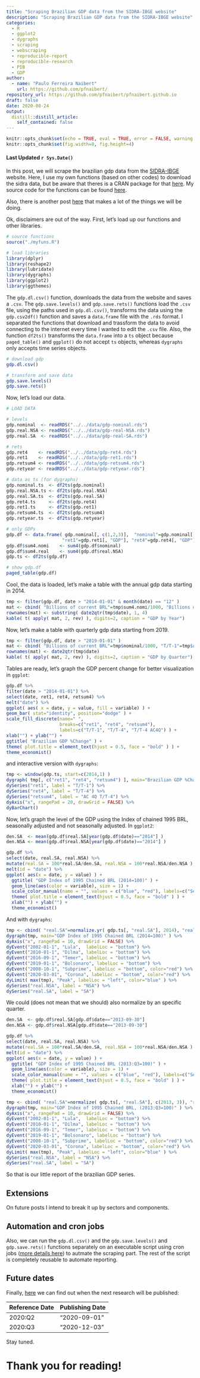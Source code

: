 ```yaml
---
title: "Scraping Brazilian GDP data from the SIDRA-IBGE website"
description: "Scraping Brazilian GDP data from the SIDRA-IBGE website"
categories:
  - R
  - ggplot2
  - dygraphs
  - scraping
  - webscraping
  - reproducible-report
  - reproducible-research
  - PIB
  - GDP
author:
  - name: "Paulo Ferreira Naibert"
    url: https://github.com/pfnaibert/
repository_url: https://github.com/pfnaibert/pfnaibert.github.io
draft: false
date: 2020-08-24
output:
  distill::distill_article:
    self_contained: false
---
```


```r
knitr::opts_chunk$set(echo = TRUE, eval = TRUE, error = FALSE, warning = FALSE)
knitr::opts_chunk$set(fig.width=8, fig.height=4)
```

#### Last Updated `r Sys.Date()`

In this post, we will scrape the brazilian gdp data from the [SIDRA-IBGE](https://sidra.ibge.gov.br/) website.
Here, I use my own functions (based on other codes) to download the sidra data, but be aware that theres is a CRAN package for that [here](https://cran.r-project.org/web/packages/sidrar/index.html).
My source code for the functions can be found [here](https://github.com/pfnaibert/pfnaibert.github.io/blob/master/_posts/2020-08-24-scrape-gdp/myfuns.R).

Also, there is another post [here](https://www.jfcostasantos.com/post/2015-07-23-r-rmarkdown/) that makes a lot of the things we will be doing.

Ok, disclaimers are out of the way.
First, let's load up our functions and other libraries.

```r
# source functions
source("./myfuns.R")

# load libraries
library(dplyr)
library(reshape2)
library(lubridate)
library(dygraphs)
library(ggplot2)
library(ggthemes)
```

The `gdp.dl.csv()` function, downloads the data from the website and saves a `.csv`.
The `gdp.save.levels()` and `gdp.save.rets()` functions load the `.csv` file, using the paths used in `gdp.dl.csv()`, transforms the data using the `gdp.csv2df()` function and saves a `data.frame` file with the `.rds` format.
I separated the functions that download and trassform the data to avoid connecting to the internet every time I wanted to edit the `.csv` file.
Also, the function `df2ts()` transforms the `data.frame` into a `ts` object because `paged_table()` and `ggplot()` do not accept `ts` objects, whereas `dygraphs` only accepts time series objects.

```r
# download gdp
gdp.dl.csv()

# transform and save data
gdp.save.levels()
gdp.save.rets()
```

Now, let's load our data.

```r
# LOAD DATA

# levels
gdp.nominal  <- readRDS("../../data/gdp-nominal.rds")
gdp.real.NSA <- readRDS("../../data/gdp-real-NSA.rds")
gdp.real.SA  <- readRDS("../../data/gdp-real-SA.rds")

# rets
gdp.ret4    <- readRDS("../../data/gdp-ret4.rds")
gdp.ret1    <- readRDS("../../data/gdp-ret1.rds")
gdp.retsum4 <- readRDS("../../data/gdp-retsum4.rds")
gdp.retyear <- readRDS("../../data/gdp-retyear.rds")

# data as ts (for dygraphs)
gdp.nominal.ts  <- df2ts(gdp.nominal)
gdp.real.NSA.ts <- df2ts(gdp.real.NSA)
gdp.real.SA.ts  <- df2ts(gdp.real.SA)
gdp.ret4.ts     <- df2ts(gdp.ret4)
gdp.ret1.ts     <- df2ts(gdp.ret1)
gdp.retsum4.ts  <- df2ts(gdp.retsum4)
gdp.retyear.ts  <- df2ts(gdp.retyear)

# only GDPs
gdp.df <- data.frame( gdp.nominal[, c(1,2,3)],  "nominal"=gdp.nominal[, "GDP"], "real.NSA"=gdp.real.NSA[, "GDP"], "real.SA"=gdp.real.SA[, "GDP"],
					 "ret1"=gdp.ret1[, "GDP"], "ret4"=gdp.ret4[, "GDP"], "retsum4"=gdp.retsum4[, "GDP"] )
gdp.df$sum4.nomi    <- sum4(gdp.df$nominal)
gdp.df$sum4.real    <- sum4(gdp.df$real.NSA)
gdp.ts <- df2ts(gdp.df)
```

```r
# show gdp.df
paged_table(gdp.df)
```

Cool, the data is loaded, let's make a table with the annual gdp data starting in 2014.

```r
tmp <- filter(gdp.df, date > "2014-01-01" & month(date) == "12" )
mat <- cbind( "Billions of current BRL"=tmp$sum4.nomi/1000, "Billions of 1995 BRL"=tmp$sum4.real/1000, "AC 4Q T/T-4"=tmp$retsum4)
rownames(mat) <- substring( date2qtr(tmp$date), 1, 4)
kable( t( apply( mat, 2, rev) ), digits=2, caption = "GDP by Year")
```

Now, let's make a table with quarterly gdp data starting from 2019.

```r
tmp <- filter(gdp.df, date > "2019-01-01" )
mat <- cbind( "Billions of current BRL"=tmp$nominal/1000, "T/T-1"=tmp$ret1, "T/T-4"=tmp$ret4, "AC 4Q T/T-4"=tmp$retsum4)
rownames(mat) <- date2qtr(tmp$date)
kable( t( apply( mat, 2, rev) ), digits=2, caption = "GDP by Quarter")
```

Tables are ready, let's graph the GDP percent change for better visualization in `ggplot`:

```r
gdp.df %>%
filter(date > "2014-01-01") %>%
select(date, ret1, ret4, retsum4) %>%
melt("date") %>%
ggplot( aes( x = date, y = value, fill = variable) ) +
geom_bar( stat="identity", position="dodge" ) +
scale_fill_discrete(name=" ",
					breaks=c("ret1", "ret4", "retsum4"),
					labels=c("T/T-1", "T/T-4", "T/T-4 AC4Q") ) +
xlab("") + ylab("") +
ggtitle( "Brazilian GDP %Change" ) +
theme( plot.title = element_text(hjust = 0.5, face = "bold" ) ) +
theme_economist()
```

and interactive version with `dygraphs`:

```r
tmp <- window(gdp.ts, start=c(2014,1) )
dygraph( tmp[, c("ret1", "ret4", "retsum4") ], main="Brazilian GDP %Change" ) %>%
dySeries("ret1", label = "T/T-1") %>%
dySeries("ret4", label = "T/T-4") %>%
dySeries("retsum4", label = "AC 4Q T/T-4") %>%
dyAxis("x", rangePad = 20, drawGrid = FALSE) %>%
dyBarChart()
```

Now, let's graph the level of the GDP using the Index of chained 1995 BRL, seasonally adjusted and not seasonally adjusted.
In `ggplot2`:

```r
den.SA  <- mean(gdp.df$real.SA[year(gdp.df$date)=="2014"] )
den.NSA <- mean(gdp.df$real.NSA[year(gdp.df$date)=="2014"] )

gdp.df %>%
select(date, real.SA, real.NSA) %>%
mutate(real.SA = 100*real.SA/den.SA, real.NSA = 100*real.NSA/den.NSA ) %>%
melt(id = "date") %>%
ggplot( aes(x = date, y = value) ) +
  ggtitle( "GDP Index of 1995 Chained BRL (2014=100)" ) +
  geom_line(aes(color = variable), size = 1) +
  scale_color_manual(name = "", values = c("blue", "red"), labels=c("Seasonal Adj.", "Not Seasonal Adj." ) ) +
  theme( plot.title = element_text(hjust = 0.5, face = "bold" ) ) +
  xlab("") + ylab("") +
  theme_economist()
```

And with `dygraphs`:

```r
tmp <- cbind( "real.SA"=normalize.yr( gdp.ts[, "real.SA"], 2014), "real.NSA"=normalize.yr(gdp.ts[, "real.NSA"], 2014 ) )
dygraph(tmp, main="GDP Index of 1995 Chained BRL (2014=100)" ) %>%
dyAxis("x", rangePad = 10, drawGrid = FALSE) %>%
dyEvent("2002-01-1", "Lula",  labelLoc = "bottom") %>%
dyEvent("2010-01-1", "Dilma", labelLoc = "bottom") %>%
dyEvent("2016-09-1", "Temer", labelLoc = "bottom") %>%
dyEvent("2019-01-1", "Bolsonaro", labelLoc = "bottom") %>%
dyEvent("2008-10-1", "Subprime", labelLoc = "bottom", color="red") %>%
dyEvent("2020-03-01", "Corona", labelLoc = "bottom", color="red") %>%
dyLimit( max(tmp), "Peak", labelLoc = "left", color="blue" ) %>%
dySeries("real.NSA", label = "NSA") %>%
dySeries("real.SA", label = "SA")
```

We could (does not mean that we should) also normalize by an specific quarter.

```r
den.SA  <- gdp.df$real.SA[gdp.df$date=="2013-09-30"]
den.NSA <- gdp.df$real.NSA[gdp.df$date=="2013-09-30"]

gdp.df %>%
select(date, real.SA, real.NSA) %>%
mutate(real.SA = 100*real.SA/den.SA, real.NSA = 100*real.NSA/den.NSA ) %>%
melt(id = "date") %>%
ggplot( aes(x = date, y = value) ) +
  ggtitle( "GDP Index of 1995 Chained BRL (2013:Q3=100)" ) +
  geom_line(aes(color = variable), size = 1) +
  scale_color_manual(name = "", values = c("blue", "red"), labels=c("Seasonal Adj.", "Not Seasonal Adj." ) ) +
  theme( plot.title = element_text(hjust = 0.5, face = "bold" ) ) +
  xlab("") + ylab("") +
  theme_economist()
```

```r
tmp <- cbind( "real.SA"=normalize( gdp.ts[, "real.SA"], c(2013, 3)), "real.NSA"=normalize(gdp.ts[, "real.NSA"], c(2013,3) ) )
dygraph(tmp, main="GDP Index of 1995 Chained BRL, (2013:Q3=100)" ) %>%
dyAxis("x", rangePad = 10, drawGrid = FALSE) %>%
dyEvent("2002-01-1", "Lula",  labelLoc = "bottom") %>%
dyEvent("2010-01-1", "Dilma", labelLoc = "bottom") %>%
dyEvent("2016-09-1", "Temer", labelLoc = "bottom") %>%
dyEvent("2019-01-1", "Bolsonaro", labelLoc = "bottom") %>%
dyEvent("2008-10-1", "Subprime", labelLoc = "bottom", color="red") %>%
dyEvent("2020-03-01", "Corona", labelLoc = "bottom", color="red") %>%
dyLimit( max(tmp), "Peak", labelLoc = "left", color="blue" ) %>%
dySeries("real.NSA", label = "NSA") %>%
dySeries("real.SA", label = "SA")
```

So that is our little report of the brazilian GDP series.

## Extensions
On future posts I intend to break it up by sectors and components.

## Automation and cron jobs
Also, we can run the `gdp.dl.csv()` and  the `gdp.save.levels()` and `gdp.save.rets()` functions separately on an executable script using cron jobs ([more details here](https://en.wikipedia.org/wiki/Cron)) to autmate the scraping part.
The rest of the script is completely reusable to automate reporting.

## Future dates
Finally, [here](https://sidra.ibge.gov.br/home/cnt/brasil) we can find out when the next research will be published:

| Reference Date | Publishing Date |
| ---- | ---- |
|  2020:Q2       | "2020-09-01"    |
|  2020:Q3       | "2020-12-03"    |

Stay tuned.

# Thank you for reading!
